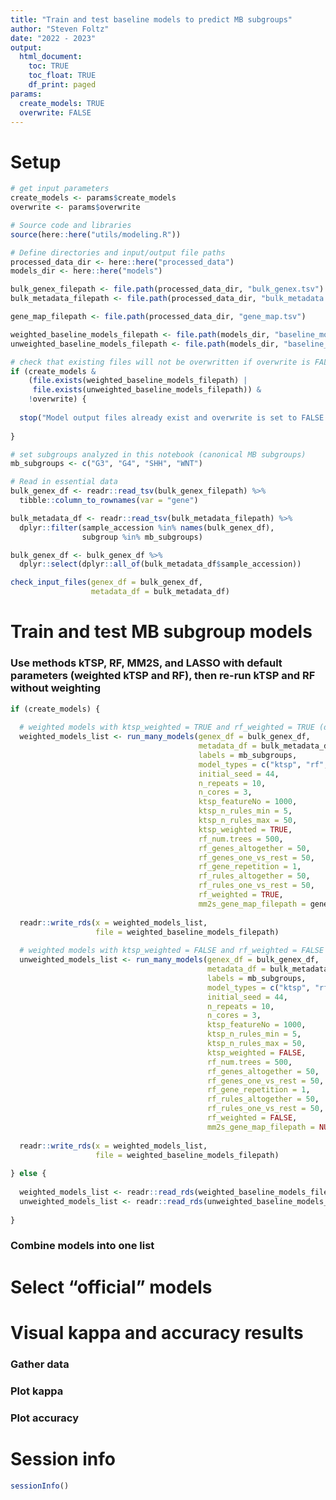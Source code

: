 ```yaml
---
title: "Train and test baseline models to predict MB subgroups"
author: "Steven Foltz"
date: "2022 - 2023"
output:
  html_document:
    toc: TRUE
    toc_float: TRUE
    df_print: paged
params:
  create_models: TRUE
  overwrite: FALSE
---
```


# Setup

```r

# get input parameters
create_models <- params$create_models
overwrite <- params$overwrite

# Source code and libraries
source(here::here("utils/modeling.R"))

# Define directories and input/output file paths
processed_data_dir <- here::here("processed_data")
models_dir <- here::here("models")

bulk_genex_filepath <- file.path(processed_data_dir, "bulk_genex.tsv")
bulk_metadata_filepath <- file.path(processed_data_dir, "bulk_metadata.tsv")

gene_map_filepath <- file.path(processed_data_dir, "gene_map.tsv")

weighted_baseline_models_filepath <- file.path(models_dir, "baseline_models.weighted.rds")
unweighted_baseline_models_filepath <- file.path(models_dir, "baseline_models.unweighted.rds")

# check that existing files will not be overwritten if overwrite is FALSE
if (create_models &
    (file.exists(weighted_baseline_models_filepath) |
     file.exists(unweighted_baseline_models_filepath)) &
    !overwrite) {
  
  stop("Model output files already exist and overwrite is set to FALSE in analysis_notebooks/baseline_models.Rmd.")
  
}

# set subgroups analyzed in this notebook (canonical MB subgroups)
mb_subgroups <- c("G3", "G4", "SHH", "WNT")

# Read in essential data
bulk_genex_df <- readr::read_tsv(bulk_genex_filepath) %>%
  tibble::column_to_rownames(var = "gene")

bulk_metadata_df <- readr::read_tsv(bulk_metadata_filepath) %>%
  dplyr::filter(sample_accession %in% names(bulk_genex_df),
                subgroup %in% mb_subgroups)

bulk_genex_df <- bulk_genex_df %>%
  dplyr::select(dplyr::all_of(bulk_metadata_df$sample_accession))

check_input_files(genex_df = bulk_genex_df,
                  metadata_df = bulk_metadata_df)

```

# Train and test MB subgroup models

### Use methods kTSP, RF, MM2S, and LASSO with default parameters (weighted kTSP and RF), then re-run kTSP and RF without weighting

```r

if (create_models) {
  
  # weighted models with ktsp_weighted = TRUE and rf_weighted = TRUE (defaults)
  weighted_models_list <- run_many_models(genex_df = bulk_genex_df,
                                          metadata_df = bulk_metadata_df,
                                          labels = mb_subgroups,
                                          model_types = c("ktsp", "rf", "mm2s", "lasso"),
                                          initial_seed = 44,
                                          n_repeats = 10,
                                          n_cores = 3,
                                          ktsp_featureNo = 1000,
                                          ktsp_n_rules_min = 5,
                                          ktsp_n_rules_max = 50,
                                          ktsp_weighted = TRUE,
                                          rf_num.trees = 500,
                                          rf_genes_altogether = 50,
                                          rf_genes_one_vs_rest = 50,
                                          rf_gene_repetition = 1,
                                          rf_rules_altogether = 50,
                                          rf_rules_one_vs_rest = 50,
                                          rf_weighted = TRUE,
                                          mm2s_gene_map_filepath = gene_map_filepath)
  
  readr::write_rds(x = weighted_models_list,
                   file = weighted_baseline_models_filepath)
  
  # weighted models with ktsp_weighted = FALSE and rf_weighted = FALSE
  unweighted_models_list <- run_many_models(genex_df = bulk_genex_df,
                                            metadata_df = bulk_metadata_df,
                                            labels = mb_subgroups,
                                            model_types = c("ktsp", "rf"),
                                            initial_seed = 44,
                                            n_repeats = 10,
                                            n_cores = 3,
                                            ktsp_featureNo = 1000,
                                            ktsp_n_rules_min = 5,
                                            ktsp_n_rules_max = 50,
                                            ktsp_weighted = FALSE,
                                            rf_num.trees = 500,
                                            rf_genes_altogether = 50,
                                            rf_genes_one_vs_rest = 50,
                                            rf_gene_repetition = 1,
                                            rf_rules_altogether = 50,
                                            rf_rules_one_vs_rest = 50,
                                            rf_weighted = FALSE,
                                            mm2s_gene_map_filepath = NULL)
  
  readr::write_rds(x = weighted_models_list,
                   file = weighted_baseline_models_filepath)
  
} else {
  
  weighted_models_list <- readr::read_rds(weighted_baseline_models_filepath)
  unweighted_models_list <- readr::read_rds(unweighted_baseline_models_filepath)
  
}

```

### Combine models into one list

# Select "official" models

# Visual kappa and accuracy results

### Gather data

### Plot kappa

### Plot accuracy

# Session info

```r
sessionInfo()
```